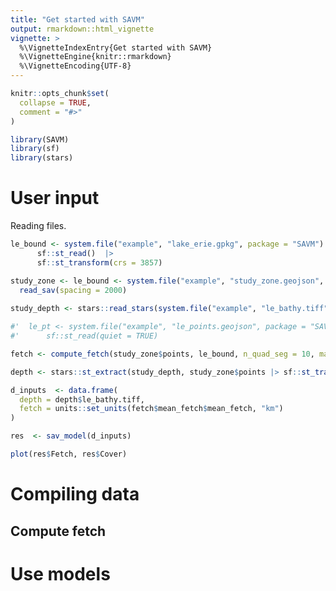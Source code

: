 ```yaml
---
title: "Get started with SAVM"
output: rmarkdown::html_vignette
vignette: >
  %\VignetteIndexEntry{Get started with SAVM}
  %\VignetteEngine{knitr::rmarkdown}
  %\VignetteEncoding{UTF-8}
---
```


```r
knitr::opts_chunk$set(
  collapse = TRUE,
  comment = "#>"
)
```

```r
library(SAVM)
library(sf)
library(stars)
```

# User input 

Reading files. 

```r
le_bound <- system.file("example", "lake_erie.gpkg", package = "SAVM") |>
      sf::st_read()  |> 
      sf::st_transform(crs = 3857)

study_zone <- le_bound <- system.file("example", "study_zone.geojson", package = "SAVM") |>
  read_sav(spacing = 2000)
    
study_depth <- stars::read_stars(system.file("example", "le_bathy.tiff", package = "SAVM"))

#'  le_pt <- system.file("example", "le_points.geojson", package = "SAVM") |>
#'      sf::st_read(quiet = TRUE)

fetch <- compute_fetch(study_zone$points, le_bound, n_quad_seg = 10, max_dist = 15000)

depth <- stars::st_extract(study_depth, study_zone$points |> sf::st_transform(crs = sf::st_crs(study_depth)))

d_inputs  <- data.frame(
  depth = depth$le_bathy.tiff, 
  fetch = units::set_units(fetch$mean_fetch$mean_fetch, "km")
)

res  <- sav_model(d_inputs)

plot(res$Fetch, res$Cover)


```


# Compiling data



## Compute fetch



# Use models 
